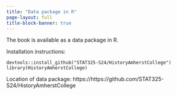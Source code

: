 ```yaml
---
title: "Data package in R"
page-layout: full
title-block-banner: true
---
```




The book is available as a data package in R.

Installation instructions:


```
devtools::install_github("STAT325-S24/HistoryAmherstCollege")
library(HistoryAmherstCollege)
```

Location of data package: https://https://github.com/STAT325-S24/HistoryAmherstCollege
